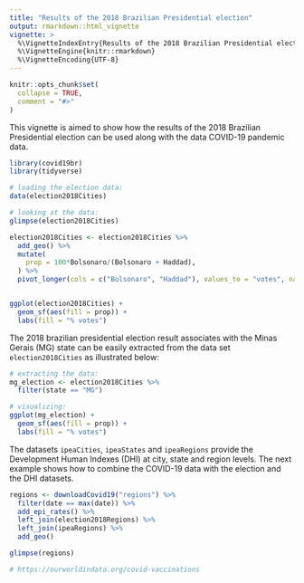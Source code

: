 ```yaml
---
title: "Results of the 2018 Brazilian Presidential election"
output: rmarkdown::html_vignette
vignette: >
  %\VignetteIndexEntry{Results of the 2018 Brazilian Presidential election}
  %\VignetteEngine{knitr::rmarkdown}
  %\VignetteEncoding{UTF-8}
---
```


```r
knitr::opts_chunk$set(
  collapse = TRUE,
  comment = "#>"
)
```

This vignette is aimed to show how the results of the 2018 Brazilian Presidential election can be used along with the data COVID-19 pandemic data.

```r
library(covid19br)
library(tidyverse)

# loading the election data:
data(election2018Cities)

# looking at the data:
glimpse(election2018Cities)

election2018Cities <- election2018Cities %>%
  add_geo() %>%
  mutate(
    prop = 100*Bolsonaro/(Bolsonaro + Haddad),
  ) %>%
  pivot_longer(cols = c("Bolsonaro", "Haddad"), values_to = "votes", names_to = "candidate")


ggplot(election2018Cities) +
  geom_sf(aes(fill = prop)) +
  labs(fill = "% votes")

```

The 2018 brazilian presidential election result associates with the Minas Gerais (MG) state can be easily extracted from the data set `election2018Cities` as illustrated below:

```r

# extracting the data:
mg_election <- election2018Cities %>%
  filter(state == "MG")

# visualizing:
ggplot(mg_election) +
  geom_sf(aes(fill = prop)) +
  labs(fill = "% votes")

```


The datasets `ipeaCities`, `ipeaStates` and `ipeaRegions` provide the  Development Human Indexes (DHI) at city, state and region levels. The next example shows how to combine the COVID-19 data with the election and the DHI datasets.

<!-- Putting all together:  -->

```r
regions <- downloadCovid19("regions") %>%
  filter(date == max(date)) %>%
  add_epi_rates() %>%
  left_join(election2018Regions) %>%
  left_join(ipeaRegions) %>% 
  add_geo()

glimpse(regions)
```


```r
# https://ourworldindata.org/covid-vaccinations
```


